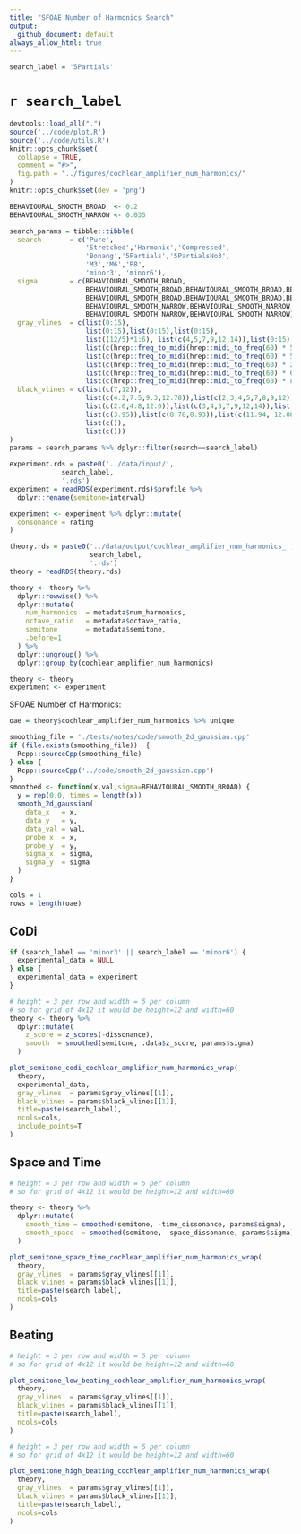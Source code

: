 ```yaml
---
title: "SFOAE Number of Harmonics Search"
output:
  github_document: default
always_allow_html: true
---
```


```r
search_label = '5Partials'
```

# `r search_label`

```r
devtools::load_all(".")
source('../code/plot.R')
source('../code/utils.R')
knitr::opts_chunk$set(
  collapse = TRUE,
  comment = "#>",
  fig.path = "../figures/cochlear_amplifier_num_harmonics/"
)
knitr::opts_chunk$set(dev = 'png')
```

```r
BEHAVIOURAL_SMOOTH_BROAD  <- 0.2
BEHAVIOURAL_SMOOTH_NARROW <- 0.035

search_params = tibble::tibble(
  search       = c('Pure',
                   'Stretched','Harmonic','Compressed',
                   'Bonang','5Partials','5PartialsNo3',
                   'M3','M6','P8',
                   'minor3', 'minor6'),
  sigma        = c(BEHAVIOURAL_SMOOTH_BROAD,
                   BEHAVIOURAL_SMOOTH_BROAD,BEHAVIOURAL_SMOOTH_BROAD,BEHAVIOURAL_SMOOTH_BROAD,
                   BEHAVIOURAL_SMOOTH_BROAD,BEHAVIOURAL_SMOOTH_BROAD,BEHAVIOURAL_SMOOTH_BROAD,
                   BEHAVIOURAL_SMOOTH_NARROW,BEHAVIOURAL_SMOOTH_NARROW,BEHAVIOURAL_SMOOTH_NARROW,
                   BEHAVIOURAL_SMOOTH_NARROW,BEHAVIOURAL_SMOOTH_NARROW),
  gray_vlines  = c(list(0:15),
                   list(0:15),list(0:15),list(0:15),
                   list((12/5)*1:6), list(c(4,5,7,9,12,14)),list(0:15),
                   list(c(hrep::freq_to_midi(hrep::midi_to_freq(60) * 5/4)-60,4,4.092442)),
                   list(c(hrep::freq_to_midi(hrep::midi_to_freq(60) * 5/3)-60,8.66952)),
                   list(c(hrep::freq_to_midi(hrep::midi_to_freq(60) * 2/1)-60)),
                   list(c(hrep::freq_to_midi(hrep::midi_to_freq(60) * 6/5)-60,3)),
                   list(c(hrep::freq_to_midi(hrep::midi_to_freq(60) * 8/5)-60,8))),
  black_vlines = c(list(c(7,12)),
                   list(c(4.2,7.5,9.3,12.78)),list(c(2,3,4,5,7,8,9,12)),list(c(3.8,4.8,11.1,14.5)),
                   list(c(2.6,4.8,12.0)),list(c(3,4,5,7,9,12,14)),list(c(4,5,7,9,12,14)),
                   list(c(3.95)),list(c(8.78,8.93)),list(c(11.94, 12.08)),
                   list(c()),
                   list(c()))
)
params = search_params %>% dplyr::filter(search==search_label)
```

```r
experiment.rds = paste0('../data/input/',
             search_label,
             '.rds')
experiment = readRDS(experiment.rds)$profile %>% 
  dplyr::rename(semitone=interval)

experiment <- experiment %>% dplyr::mutate(
  consonance = rating
)

theory.rds = paste0('../data/output/cochlear_amplifier_num_harmonics_',
                    search_label,
                    '.rds')
theory = readRDS(theory.rds)

```

```r
theory <- theory %>% 
  dplyr::rowwise() %>% 
  dplyr::mutate(
    num_harmonics  = metadata$num_harmonics,
    octave_ratio   = metadata$octave_ratio,
    semitone       = metadata$semitone,
    .before=1
  ) %>% 
  dplyr::ungroup() %>%  
  dplyr::group_by(cochlear_amplifier_num_harmonics)
```

```r
theory <- theory
experiment <- experiment
```

SFOAE Number of Harmonics:
```r
oae = theory$cochlear_amplifier_num_harmonics %>% unique
```

```r
smoothing_file = './tests/notes/code/smooth_2d_gaussian.cpp'
if (file.exists(smoothing_file))  {
  Rcpp::sourceCpp(smoothing_file)
} else {
  Rcpp::sourceCpp('../code/smooth_2d_gaussian.cpp')
}
smoothed <- function(x,val,sigma=BEHAVIOURAL_SMOOTH_BROAD) {
  y = rep(0.0, times = length(x))
  smooth_2d_gaussian(
    data_x   = x,
    data_y   = y,
    data_val = val,
    probe_x  = x,
    probe_y  = y, 
    sigma_x  = sigma,
    sigma_y  = sigma
  )
}
```

```r
cols = 1
rows = length(oae)
```

## CoDi

```r
if (search_label == 'minor3' || search_label == 'minor6') {
  experimental_data = NULL
} else {
  experimental_data = experiment
}
```

```r
# height = 3 per row and width = 5 per column
# so for grid of 4x12 it would be height=12 and width=60
theory <- theory %>% 
  dplyr::mutate(
    z_score = z_scores(-dissonance),
    smooth  = smoothed(semitone, .data$z_score, params$sigma)
  )

plot_semitone_codi_cochlear_amplifier_num_harmonics_wrap(
  theory, 
  experimental_data,
  gray_vlines  = params$gray_vlines[[1]],
  black_vlines = params$black_vlines[[1]],
  title=paste(search_label),
  ncols=cols,
  include_points=T
)
```

## Space and Time

```r
# height = 3 per row and width = 5 per column
# so for grid of 4x12 it would be height=12 and width=60

theory <- theory %>% 
  dplyr::mutate(
    smooth_time = smoothed(semitone, -time_dissonance, params$sigma),
    smooth_space  = smoothed(semitone, -space_dissonance, params$sigma)
  )

plot_semitone_space_time_cochlear_amplifier_num_harmonics_wrap(
  theory, 
  gray_vlines  = params$gray_vlines[[1]],
  black_vlines = params$black_vlines[[1]],
  title=paste(search_label),
  ncols=cols
)
```

## Beating

```r
# height = 3 per row and width = 5 per column
# so for grid of 4x12 it would be height=12 and width=60

plot_semitone_low_beating_cochlear_amplifier_num_harmonics_wrap(
  theory, 
  gray_vlines  = params$gray_vlines[[1]],
  black_vlines = params$black_vlines[[1]],
  title=paste(search_label),
  ncols=cols
)
```

```r
# height = 3 per row and width = 5 per column
# so for grid of 4x12 it would be height=12 and width=60

plot_semitone_high_beating_cochlear_amplifier_num_harmonics_wrap(
  theory, 
  gray_vlines  = params$gray_vlines[[1]],
  black_vlines = params$black_vlines[[1]],
  title=paste(search_label),
  ncols=cols
)
```
